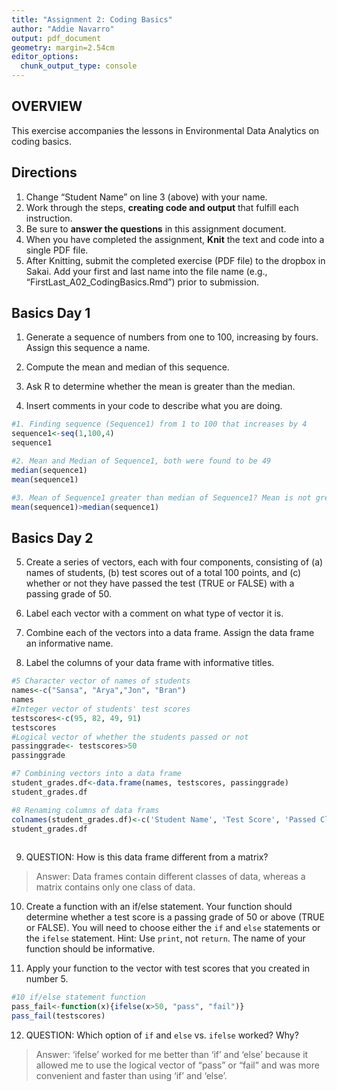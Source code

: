 ```yaml
---
title: "Assignment 2: Coding Basics"
author: "Addie Navarro"
output: pdf_document
geometry: margin=2.54cm
editor_options: 
  chunk_output_type: console
---
```


## OVERVIEW

This exercise accompanies the lessons in Environmental Data Analytics on coding basics. 

## Directions
1. Change "Student Name" on line 3 (above) with your name.
2. Work through the steps, **creating code and output** that fulfill each instruction.
3. Be sure to **answer the questions** in this assignment document.
4. When you have completed the assignment, **Knit** the text and code into a single PDF file.
5. After Knitting, submit the completed exercise (PDF file) to the dropbox in Sakai. Add your first and last name into the file name (e.g., "FirstLast_A02_CodingBasics.Rmd") prior to submission.



## Basics Day 1

1. Generate a sequence of numbers from one to 100, increasing by fours. Assign this sequence a name. 

2. Compute the mean and median of this sequence. 

3. Ask R to determine whether the mean is greater than the median. 

4. Insert comments in your code to describe what you are doing.

```r
#1. Finding sequence (Sequence1) from 1 to 100 that increases by 4 
sequence1<-seq(1,100,4)
sequence1

#2. Mean and Median of Sequence1, both were found to be 49
median(sequence1)
mean(sequence1)

#3. Mean of Sequence1 greater than median of Sequence1? Mean is not greater than median, conditional statement is false. 
mean(sequence1)>median(sequence1)

```

## Basics Day 2

5. Create a series of vectors, each with four components, consisting of (a) names of students, (b) test scores out of a total 100 points, and (c) whether or not they have passed the test (TRUE or FALSE) with a passing grade of 50.

6. Label each vector with a comment on what type of vector it is.

7. Combine each of the vectors into a data frame. Assign the data frame an informative name.

8. Label the columns of your data frame with informative titles.

```r
#5 Character vector of names of students
names<-c("Sansa", "Arya","Jon", "Bran")  
names
#Integer vector of students' test scores
testscores<-c(95, 82, 49, 91)
testscores
#Logical vector of whether the students passed or not
passinggrade<- testscores>50
passinggrade

#7 Combining vectors into a data frame
student_grades.df<-data.frame(names, testscores, passinggrade)
student_grades.df

#8 Renaming columns of data frams
colnames(student_grades.df)<-c('Student Name', 'Test Score', 'Passed Class')
student_grades.df
                          
```

9. QUESTION: How is this data frame different from a matrix?

> Answer: Data frames contain different classes of data, whereas a matrix contains only one class of data. 

10. Create a function with an if/else statement. Your function should determine whether a test score is a passing grade of 50 or above (TRUE or FALSE). You will need to choose either the `if` and `else` statements or the `ifelse` statement. Hint: Use `print`, not `return`. The name of your function should be informative.

11. Apply your function to the vector with test scores that you created in number 5. 

```r
#10 if/else statement function
pass_fail<-function(x){ifelse(x>50, "pass", "fail")}
pass_fail(testscores)

```

12. QUESTION: Which option of `if` and `else` vs. `ifelse` worked? Why?

> Answer: 'ifelse' worked for me better than 'if' and 'else' because it allowed me to use the logical vector of "pass" or "fail" and was more convenient and faster than using 'if' and 'else'. 
